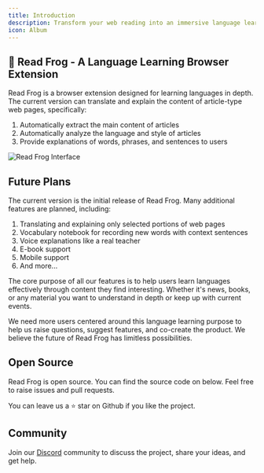 ```yaml
---
title: Introduction
description: Transform your web reading into an immersive language learning experience with Read Frog
icon: Album
---
```


## 🐸 Read Frog - A Language Learning Browser Extension

Read Frog is a browser extension designed for learning languages in depth. The current version can translate and explain the content of article-type web pages, specifically:

1. Automatically extract the main content of articles
2. Automatically analyze the language and style of articles
3. Provide explanations of words, phrases, and sentences to users

![Read Frog Interface](/tutorial/get-started/interface.png)

## Future Plans

The current version is the initial release of Read Frog. Many additional features are planned, including:

1. Translating and explaining only selected portions of web pages
2. Vocabulary notebook for recording new words with context sentences
3. Voice explanations like a real teacher
4. E-book support
5. Mobile support
6. And more...

The core purpose of all our features is to help users learn languages effectively through content they find interesting. Whether it's news, books, or any material you want to understand in depth or keep up with current events.

We need more users centered around this language learning purpose to help us raise questions, suggest features, and co-create the product. We believe the future of Read Frog has limitless possibilities.

## Open Source

Read Frog is open source. You can find the source code on below. Feel free to raise issues and pull requests.

<GithubInfo owner="mengxi-ream" repo="read-frog" />

You can leave us a ⭐ star on Github if you like the project.

## Community

Join our [Discord](https://discord.gg/nmhvb6u2T7) community to discuss the project, share your ideas, and get help.
